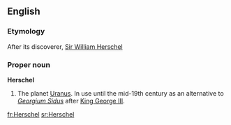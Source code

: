 ==English==

===Etymology===
After its discoverer, [[w:Sir William Herschel|Sir William Herschel]]

===Proper noun===
'''Herschel'''

# {{astronomy|obsolete}} The planet [[Uranus]]. In use until the mid-19th century as an alternative to ''[[Georgium Sidus]]'' after [[w:George III of the United Kingdom|King George III]].

[[fr:Herschel]]
[[sr:Herschel]]